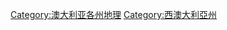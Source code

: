 {{Commonscat|Geography of Western Australia}}

[[Category:澳大利亚各州地理|Category:澳大利亚各州地理]]
[[Category:西澳大利亞州|Category:西澳大利亞州]]